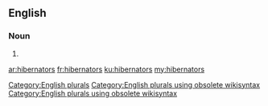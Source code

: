 ==English==

===Noun===
{{head|en}}

# {{plural of|hibernator}}

[[Category:English plurals]][[Category:English plurals using obsolete wikisyntax]][[Category:English plurals using obsolete wikisyntax]]

[[ar:hibernators]]
[[fr:hibernators]]
[[ku:hibernators]]
[[my:hibernators]]